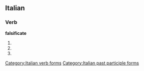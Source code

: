 ==Italian==

===Verb===
'''falsificate'''

# {{form of|[[second-person|Second-person]] [[plural]] [[present tense]]|[[falsificare#Italian|falsificare]]|lang=Italian}}
# {{form of|Second-person plural [[imperative]]|falsificare#Italian|falsificare|lang=Italian}}
# {{form of|[[feminine|Feminine]] plural|[[falsificato]]}}

[[Category:Italian verb forms]]
[[Category:Italian past participle forms]]